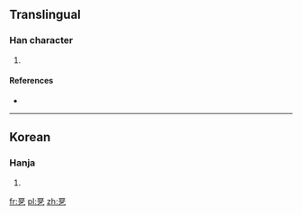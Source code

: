 ==Translingual==

===Han character===
{{Han char|rn=5|rad=乙|as=07|sn=8|four=|canj=一口廿弓 (MRTN)}}

# {{defn|Han|sort=乙07}}

====References====
* {{Han ref|kx=0084.201|dkj=|dj=|hdz=|uh=3419|ud=13337|bh=|bd=}}

----

==Korean==

===Hanja===
{{ko-hanja|hangeul=둘|rv=dul|mr=tul|y=twul}}

# {{defn|lang=ko|sort=乙07}}

[[fr:㐙]]
[[pl:㐙]]
[[zh:㐙]]